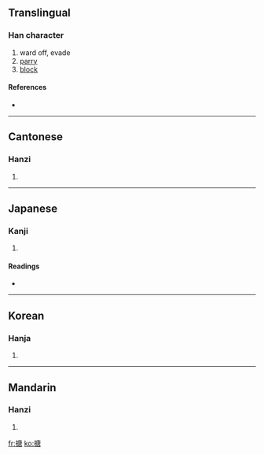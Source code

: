 ==Translingual==

===Han character===
{{Han char|rn=64|rad=手|as=10|sn=13|four=5006<sub>7</sub>|canj=手戈中口 (QILR)}}

# ward off, evade
# [[parry]]
# [[block]]

====References====
* {{Han ref|kx=0448.010|dkj=12505|dj=0798.180|hdz=31936.020|uh=642A|ud=25642|bh=B765|bd=46949}}

----

==Cantonese==

===Hanzi===
{{yue-hanzi|jyut=|y=tong4}}

# {{defn|Cantonese}}

----

==Japanese==

===Kanji===
{{ja-kanji|grade=|rs=手10}}

# {{defn|Japanese}}

====Readings====
* {{ja-readings|on=[[とう]] (tō), [[どう]] (dō)|kun=[[はる]] (haru)}}

----

==Korean==

===Hanja===
{{ko-hanja|hangeul=당|eumhun=|rv=dang|mr=tang|y=tang}}

# {{defn|Korean}}

----

==Mandarin==

===Hanzi===
{{cmn-hanzi|pin=[[táng]] ([[tang2]])|wg=t'ang<sup>2</sup>}}

# {{defn|Mandarin}}

[[fr:搪]]
[[ko:搪]]